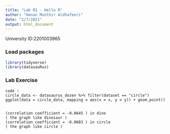 ```yaml
---
title: "Lab 01 - Hello R"
author: "Hanan Munthir Aldhafeeri"
date: "2/7/2021"
output: html_document
---
```


University ID:2201003965 

### Load packages

```r
library(tidyverse)
library(datasauRus)
```


### Lab Exercise
```
code :
circle_data <- datasaurus_dozen %>% filter(dataset == "circle")
ggplot(data = circle_data, mapping = aes(x = x, y = y)) + geom_point()


(correlation coefficient = -0.0645 ) in dino
( the graph like dinosaur )
(correlation coefficient = -0.0683 ) in circle
( the graph like circle )
```